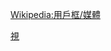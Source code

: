 {{Userbox
  |id=[[File:CNBC_logo.svg|35px]]
  |id-c=white
  |id-s=
  |id-fc=
  |info=這個用戶喜歡收看[[全国广播公司商业频道|<span style="color:#FFFFFF">'''美国全国广播公司商业频道'''</span>]]的节目。
  |info-c=#20558F
  |info-s=9
  |info-fc=white
  |border-c=#20558F
  |border-s=1
  |usercategory = 喜歡看美國CNBC財經新聞台的維基人
  |nocat = {{{nocat|}}}
}}<noinclude>{{Clear}}[[Category:媒體用戶框模板|視]][[Wikipedia:用戶框/媒體]]</noinclude>